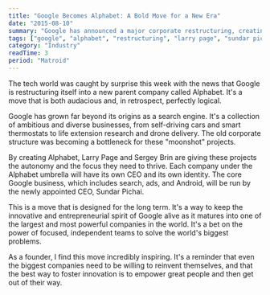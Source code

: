 ```yaml
---
title: "Google Becomes Alphabet: A Bold Move for a New Era"
date: "2015-08-10"
summary: "Google has announced a major corporate restructuring, creating a new parent company called Alphabet. It's a bold and surprising move that signals a new era for the company, one that is focused on empowering its many ambitious and futuristic projects."
tags: ["google", "alphabet", "restructuring", "larry page", "sundar pichai", "moonshots"]
category: "Industry"
readTime: 3
period: "Matroid"
---
```


The tech world was caught by surprise this week with the news that Google is restructuring itself into a new parent company called Alphabet. It's a move that is both audacious and, in retrospect, perfectly logical.

Google has grown far beyond its origins as a search engine. It's a collection of ambitious and diverse businesses, from self-driving cars and smart thermostats to life extension research and drone delivery. The old corporate structure was becoming a bottleneck for these "moonshot" projects.

By creating Alphabet, Larry Page and Sergey Brin are giving these projects the autonomy and the focus they need to thrive. Each company under the Alphabet umbrella will have its own CEO and its own identity. The core Google business, which includes search, ads, and Android, will be run by the newly appointed CEO, Sundar Pichai.

This is a move that is designed for the long term. It's a way to keep the innovative and entrepreneurial spirit of Google alive as it matures into one of the largest and most powerful companies in the world. It's a bet on the power of focused, independent teams to solve the world's biggest problems.

As a founder, I find this move incredibly inspiring. It's a reminder that even the biggest companies need to be willing to reinvent themselves, and that the best way to foster innovation is to empower great people and then get out of their way.

